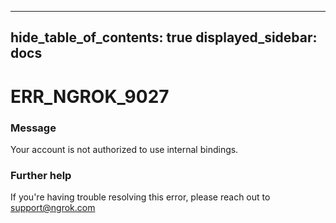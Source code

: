 

---
hide_table_of_contents: true
displayed_sidebar: docs
---


# ERR_NGROK_9027

### Message
Your account is not authorized to use internal bindings.

<ErrorDetails />



### Further help
If you're having trouble resolving this error, please reach out to [support@ngrok.com](mailto:support@ngrok.com?subject=Help%20with%20ERR_NGROK_9027)

